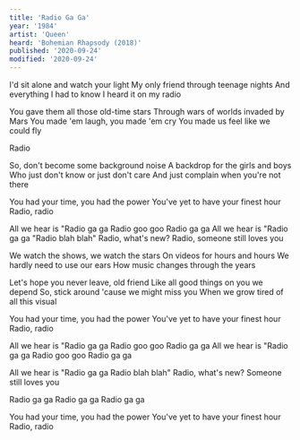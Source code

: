 ```yaml
---
title: 'Radio Ga Ga'
year: '1984'
artist: 'Queen'
heard: 'Bohemian Rhapsody (2018)'
published: '2020-09-24'
modified: '2020-09-24'
---
```


<LyricSection>

I'd sit alone and watch your light
My only friend through teenage nights
And everything I had to know
I heard it on my radio

You gave them all those old-time stars
Through wars of worlds invaded by Mars
You made 'em laugh, you made 'em cry
You made us feel like we could fly

Radio

So, don't become some background noise
A backdrop for the girls and boys
Who just don't know or just don't care
And just complain when you're not there

You had your time, you had the power
You've yet to have your finest hour
Radio, radio

All we hear is "Radio ga ga
Radio goo goo
Radio ga ga
All we hear is "Radio ga ga
"Radio blah blah"
Radio, what's new?
Radio, someone still loves you

We watch the shows, we watch the stars
On videos for hours and hours
We hardly need to use our ears
How music changes through the years

Let's hope you never leave, old friend
Like all good things on you we depend
So, stick around 'cause we might miss you
When we grow tired of all this visual

You had your time, you had the power
You've yet to have your finest hour
Radio, radio

All we hear is "Radio ga ga
Radio goo goo
Radio ga ga
All we hear is "Radio ga ga
Radio goo goo
Radio ga ga

All we hear is "Radio ga ga
Radio blah blah"
Radio, what's new?
Someone still loves you

Radio ga ga
Radio ga ga
Radio ga ga

You had your time, you had the power
You've yet to have your finest hour
Radio, radio

</LyricSection>
